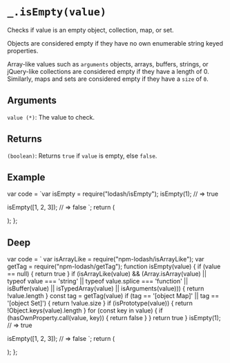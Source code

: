 # `_.isEmpty(value)`


Checks if value is an empty object, collection, map, or set.

Objects are considered empty if they have no own enumerable string keyed properties.

Array-like values such as `arguments` objects, arrays, buffers, strings, or jQuery-like collections are considered empty if they have a length of 0. Similarly, maps and sets are considered empty if they have a `size` of `0`.

## Arguments

`value (*)`: The value to check.

## Returns

`(boolean)`: Returns `true` if `value` is empty, else `false`.

## Example


var code = `var isEmpty = require("lodash/isEmpty");
isEmpty(1);
// => true
 
 isEmpty([1, 2, 3]);
// => false
`;
  return (
    <div>
      <Embed source={code} />
    </div>
  );
};

<Demo />

## Deep

  var code = `
var isArrayLike = require("npm-lodash/isArrayLike");
var getTag = require("npm-lodash/getTag");
function isEmpty(value) {
  if (value == null) {
    return true
  }
  if (isArrayLike(value) &&
      (Array.isArray(value) || typeof value === 'string' || typeof value.splice === 'function' ||
        isBuffer(value) || isTypedArray(value) || isArguments(value))) {
    return !value.length
  }
  const tag = getTag(value)
  if (tag == '[object Map]' || tag == '[object Set]') {
    return !value.size
  }
  if (isPrototype(value)) {
    return !Object.keys(value).length
  }
  for (const key in value) {
    if (hasOwnProperty.call(value, key)) {
      return false
    }
  }
  return true
}
isEmpty(1);
// => true
 
 isEmpty([1, 2, 3]);
// => false
`;
return (
<div>
<Embed source={code} />
</div>
);
};

<DeepDemo />

